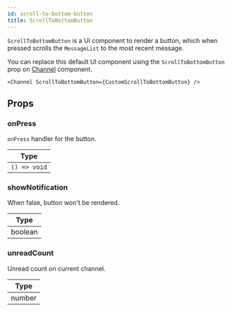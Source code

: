 ```yaml
---
id: scroll-to-bottom-button
title: ScrollToBottomButton
---
```


`ScrollToBottomButton` is a UI component to render a button, which when pressed scrolls the `MessageList` to the most recent message.

You can replace this default UI component using the `ScrollToBottomButton` prop on [Channel](../core-components/channel.mdx) component.

```tsx
<Channel ScrollToBottomButton={CustomScrollToBottomButton} />
```

## Props

### onPress

`onPress` handler for the button.

| Type |
| - |
| `() => void` |

### showNotification

When false, button won't be rendered.

| Type |
| - |
| boolean |

### unreadCount

Unread count on current channel.

| Type |
| - |
| number |
